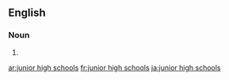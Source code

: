 
==English==

===Noun===
{{head|en|noun plural form}}

# {{plural of|junior high school|lang=en}}

[[ar:junior high schools]]
[[fr:junior high schools]]
[[ja:junior high schools]]
